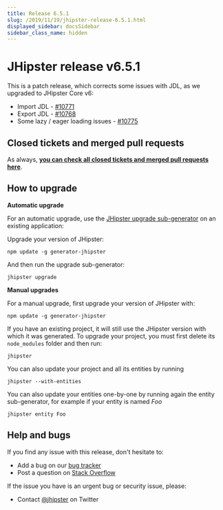 ```yaml
---
title: Release 6.5.1
slug: /2019/11/19/jhipster-release-6.5.1.html
displayed_sidebar: docsSidebar
sidebar_class_name: hidden
---
```


JHipster release v6.5.1
==================

This is a patch release, which corrects some issues with JDL, as we upgraded to JHipster Core v6:
- Import JDL - [#10771](https://github.com/jhipster/generator-jhipster/issues/10771)
- Export JDL - [#10768](https://github.com/jhipster/generator-jhipster/issues/10768)
- Some lazy / eager loading issues - [#10775](https://github.com/jhipster/generator-jhipster/pull/10775)

Closed tickets and merged pull requests
------------
As always, __[you can check all closed tickets and merged pull requests here](https://github.com/jhipster/generator-jhipster/issues?q=milestone%3A6.5.1+is%3Aclosed)__.

How to upgrade
------------

**Automatic upgrade**

For an automatic upgrade, use the [JHipster upgrade sub-generator](/upgrading-an-application/) on an existing application:

Upgrade your version of JHipster:

```
npm update -g generator-jhipster
```

And then run the upgrade sub-generator:

```
jhipster upgrade
```

**Manual upgrades**

For a manual upgrade, first upgrade your version of JHipster with:

```
npm update -g generator-jhipster
```

If you have an existing project, it will still use the JHipster version with which it was generated.
To upgrade your project, you must first delete its `node_modules` folder and then run:

```
jhipster
```

You can also update your project and all its entities by running

```
jhipster --with-entities
```

You can also update your entities one-by-one by running again the entity sub-generator, for example if your entity is named _Foo_

```
jhipster entity Foo
```

Help and bugs
--------------

If you find any issue with this release, don't hesitate to:

- Add a bug on our [bug tracker](https://github.com/jhipster/generator-jhipster/issues?state=open)
- Post a question on [Stack Overflow](http://stackoverflow.com/tags/jhipster/info)

If the issue you have is an urgent bug or security issue, please:

- Contact [@jhipster](https://twitter.com/jhipster) on Twitter
